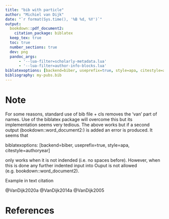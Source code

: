 ```yaml
---
title: "bib with particle"
author: "Michiel van Dijk"
date: "`r format(Sys.time(), '%B %d, %Y')`"
output:
  bookdown::pdf_document2:
    citation_package: biblatex
  keep_tex: true
  toc: true
  number_sections: true
  dev: png
  pandoc_args:
      - '--lua-filter=scholarly-metadata.lua'
      - '--lua-filter=author-info-blocks.lua'
biblatexoptions: [backend=biber, useprefix=true, style=apa, citestyle=authoryear]
bibliography: my-pubs.bib
---
```


# Note
For some reasons, standard use of bib file + cls removes the 'van' part of names. Use of the biblatex package will overcome this but its implementation seems very tedious. The above works but if a second output (bookdown::word_document2:) is added an error is produced. It seems that

biblatexoptions: [backend=biber, useprefix=true, style=apa, citestyle=authoryear]

only works when it is not indended (i.e. no spaces before). However, when this is done any further indented input into Ouput is not  allowed (e.g. bookdown::word_document2). 




Example in text citation

@VanDijk2020a
@VanDijk2014a
@VanDijk2005



# References

